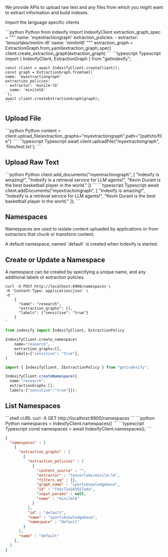 We provide APIs to upload raw text and any files from which you might want to extract information and build indexes.

Import the language specific clients

<CodeGroup>
  ```python Python
    from indexify import IndexifyClient
    extraction_graph_spec = """
    name: 'myextractiongraph'
    extraction_policies:
      - extractor: 'tensorlake/minilm-l6'
        name: 'minilml6'
    """
    extraction_graph = ExtractionGraph.from_yaml(extraction_graph_spec)
    client.create_extraction_graph(extraction_graph)  
    ```
    ```typescript Typescript
    import { IndexifyClient, ExtractionGraph } from "getindexify";

    const client = await IndexifyClient.createClient();
    const graph = ExtractionGraph.fromYaml(`
    name: 'myextractiongraph'
    extraction_policies:
    - extractor: 'minilm-l6'
      name: 'minilml6'
    `);
    await client.createExtractionGraph(graph);
    ```
</CodeGroup>
    

## Upload File

<CodeGroup>
  ```python Python
  content = client.upload_file(extraction_graphs="myextractiongraph",path="/path/to/file")
  ```
  ```typescript Typescript
  await client.uploadFile("myextractiongraph", `files/test.txt`);
  ```
</CodeGroup>

## Upload Raw Text

<CodeGroup>
  ```python Python
  client.add_documents("myextractiongraph", [
    "Indexify is amazing!",
    "Indexify is a retrieval service for LLM agents!",
    "Kevin Durant is the best basketball player in the world."
  ])
  ```
  ```typescript Typescript
  await client.addDocuments("myextractiongraph", [
    "Indexify is amazing!",
    "Indexify is a retrieval service for LLM agents!",
    "Kevin Durant is the best basketball player in the world."
  ]);
  ```
</CodeGroup>

## Namespaces

Namespaces are used to isolate content uploaded by applications or from extractors that chunk or transform content.

<Note>
  A default namespace, named `default` is created when Indexify is started.
</Note>
    

## Create or Update a Namespace
A namespace can be created by specifying a unique name, and any additional labels or extraction policies.

  ```shell cURL
  curl -X POST http://localhost:8900/namespaces \
  -H 'Content-Type: application/json' \
  -d '
      {
        "name": "research",
        "extraction_graphs": [],
        "labels": {"sensitive": "true"}
      }
  '
  ```
  ```python Python
  from indexify import IndexifyClient, ExtractionPolicy

  IndexifyClient.create_namespace(
      name="research",
      extraction_graphs=[],
      labels={"sensitive": "true"},
  )
  ```
  ```typescript Typescript
  import { IndexifyClient, IExtractionPolicy } from "getindexify";

  IndexifyClient.createNamespace({
    name:"research", 
    extractionGraphs:[], 
    labels:{"sensitive":"true"}});
  ```

    

## List Namespaces

<CodeGroup>
  ```shell cURL
  curl -X GET http://localhost:8900/namespaces
  ```
  ```python Python
  namespaces = IndexifyClient.namespaces()
  ```
  ```typescript Typescript
  const namespaces = await IndexifyClient.namespaces();
  ```
</CodeGroup>
    
```json Output
{
  "namespaces" : [
    {
      "extraction_graphs" : [
        {
          "extraction_policies" : [
            {
              "content_source" : "",
              "extractor" : "tensorlake/minilm-l6",
              "filters_eq" : {},
              "graph_name" : "sportsknowledgebase",
              "id" : "f4ac72a165927ada",
              "input_params" : null,
              "name" : "minilml6"
            }
          ],
          "id" : "default",
          "name" : "sportsknowledgebase",
          "namespace" : "default"
        }
      ],
      "name" : "default"
    },
  ]
}
```
